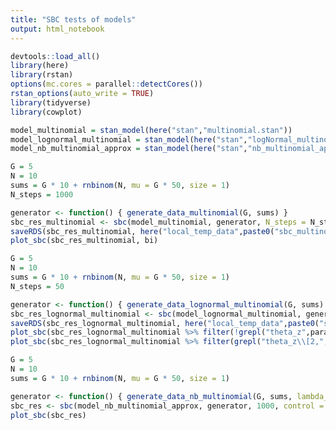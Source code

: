```yaml
---
title: "SBC tests of models"
output: html_notebook
---
```


```r
devtools::load_all()
library(here)
library(rstan)
options(mc.cores = parallel::detectCores())
rstan_options(auto_write = TRUE)
library(tidyverse)
library(cowplot)

```

```r
model_multinomial = stan_model(here("stan","multinomial.stan"))
model_lognormal_multinomial = stan_model(here("stan","logNormal_multinomial.stan"))
model_nb_multinomial_approx = stan_model(here("stan","nb_multinomial_approx.stan"))
```

```r
G = 5
N = 10
sums = G * 10 + rnbinom(N, mu = G * 50, size = 1) 
N_steps = 1000

generator <- function() { generate_data_multinomial(G, sums) }
sbc_res_multinomial <- sbc(model_multinomial, generator, N_steps = N_steps, control = list(adapt_delta = 0.9))
saveRDS(sbc_res_multinomial, here("local_temp_data",paste0("sbc_multinomial_",N_steps,".rds")))
plot_sbc(sbc_res_multinomial, bi)
```

```r
G = 5
N = 10
sums = G * 10 + rnbinom(N, mu = G * 50, size = 1) 
N_steps = 50

generator <- function() { generate_data_lognormal_multinomial(G, sums) }
sbc_res_lognormal_multinomial <- sbc(model_lognormal_multinomial, generator, N_steps = N_steps, control = list(adapt_delta = 0.9, max_treedepth = 12), iter = 500)
saveRDS(sbc_res_lognormal_multinomial, here("local_temp_data",paste0("sbc_lognormal_multinomial_",N_steps,".rds")))
plot_sbc(sbc_res_lognormal_multinomial %>% filter(!grepl("theta_z",param_name)))
plot_sbc(sbc_res_lognormal_multinomial %>% filter(grepl("theta_z\\[2,",param_name)))
```



```r
G = 5
N = 10
sums = G * 10 + rnbinom(N, mu = G * 50, size = 1) 

generator <- function() { generate_data_nb_multinomial(G, sums, lambda_raw_sigma = 2)}
sbc_res <- sbc(model_nb_multinomial_approx, generator, 1000, control = list(adapt_delta = 0.9))
plot_sbc(sbc_res)
```



